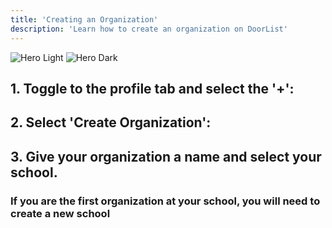 ```yaml
---
title: 'Creating an Organization'
description: 'Learn how to create an organization on DoorList'
---
```


<img
  className="block dark:hidden"
  src="/images/CreatingAnOrg.png"
  alt="Hero Light"
/>
<img
  className="hidden dark:block"
  src="/images/CreatingAnOrg.png"
  alt="Hero Dark"
/>

## 1. Toggle to the profile tab and select the '+':


## 2. Select 'Create Organization':


## 3. Give your organization a name and select your school.
### If you are the first organization at your school, you will need to create a new school



